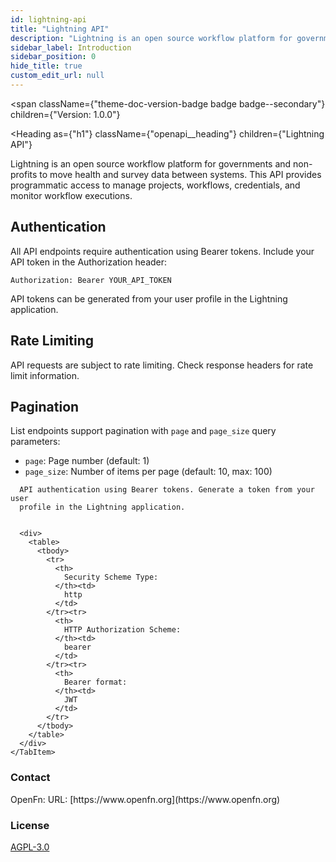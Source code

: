 ```yaml
---
id: lightning-api
title: "Lightning API"
description: "Lightning is an open source workflow platform for governments and non-profits"
sidebar_label: Introduction
sidebar_position: 0
hide_title: true
custom_edit_url: null
---
```



<span
  className={"theme-doc-version-badge badge badge--secondary"}
  children={"Version: 1.0.0"}
>
</span>

<Heading
  as={"h1"}
  className={"openapi__heading"}
  children={"Lightning API"}
>
</Heading>



Lightning is an open source workflow platform for governments and non-profits
to move health and survey data between systems. This API provides programmatic
access to manage projects, workflows, credentials, and monitor workflow executions.

## Authentication

All API endpoints require authentication using Bearer tokens. Include your API
token in the Authorization header:

```
Authorization: Bearer YOUR_API_TOKEN
```

API tokens can be generated from your user profile in the Lightning application.

## Rate Limiting

API requests are subject to rate limiting. Check response headers for rate
limit information.

## Pagination

List endpoints support pagination with `page` and `page_size` query parameters:
- `page`: Page number (default: 1)
- `page_size`: Number of items per page (default: 10, max: 100)


<div
  style={{"marginBottom":"2rem"}}
>
  <Heading
    id={"authentication"}
    as={"h2"}
    className={"openapi-tabs__heading"}
    children={"Authentication"}
  >
  </Heading><SchemaTabs
    className={"openapi-tabs__security-schemes"}
  >
    <TabItem
      label={"HTTP: Bearer Auth"}
      value={"BearerAuth"}
    >
      
      
      API authentication using Bearer tokens. Generate a token from your user
      profile in the Lightning application.
      
      
      <div>
        <table>
          <tbody>
            <tr>
              <th>
                Security Scheme Type:
              </th><td>
                http
              </td>
            </tr><tr>
              <th>
                HTTP Authorization Scheme:
              </th><td>
                bearer
              </td>
            </tr><tr>
              <th>
                Bearer format:
              </th><td>
                JWT
              </td>
            </tr>
          </tbody>
        </table>
      </div>
    </TabItem>
  </SchemaTabs>
</div><div
  style={{"display":"flex","flexDirection":"column","marginBottom":"var(--ifm-paragraph-margin-bottom)"}}
>
  <h3
    style={{"marginBottom":"0.25rem"}}
  >
    Contact
  </h3><span>
    OpenFn: 
  </span><span>
    URL: [https://www.openfn.org](https://www.openfn.org)
  </span>
</div><div
  style={{"marginBottom":"var(--ifm-paragraph-margin-bottom)"}}
>
  <h3
    style={{"marginBottom":"0.25rem"}}
  >
    License
  </h3><a
    href={"https://www.gnu.org/licenses/agpl-3.0.en.html"}
  >
    AGPL-3.0
  </a>
</div>
      